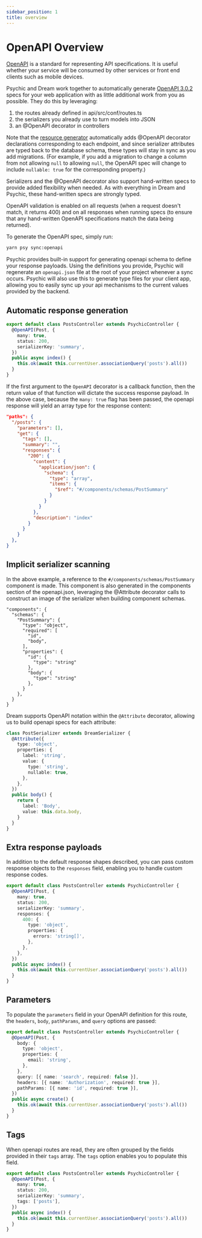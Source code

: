 ```yaml
---
sidebar_position: 1
title: overview
---
```


# OpenAPI Overview

[OpenAPI](https://spec.openapis.org/oas/v3.0.2.html) is a standard for representing API specifications. It is useful whether your service will be consumed by other services or front end clients such as mobile devices.

Psychic and Dream work together to automatically generate [OpenAPI 3.0.2](https://spec.openapis.org/oas/v3.0.2.html) specs for your web application with as little additional work from you as possible. They do this by leveraging:

1. the routes already defined in api/src/conf/routes.ts
1. the serializers you already use to turn models into JSON
1. an @OpenAPI decorator in controllers

Note that the [resource generator](../cli/generators) automatically adds @OpenAPI decorator declarations corresponding to each endpoint, and since serializer attributes are typed back to the database schema, these types will stay in sync as you add migrations. (For example, if you add a migration to change a column from not allowing `null` to allowing `null`, the OpenAPI spec will change to include `nullable: true` for the corresponding property.)

Serializers and the @OpenAPI decorator also support hand-written specs to provide added flexibility when needed. As with everything in Dream and Psychic, these hand-written specs are strongly typed.

OpenAPI validation is enabled on all requests (when a request doesn't match, it returns 400) and on all responses when running specs (to ensure that any hand-written OpenAPI specifications match the data being returned).

To generate the OpenAPI spec, simply run:

```bash
yarn psy sync:openapi
```

Psychic provides built-in support for generating openapi schema to define your response payloads. Using the definitions you provide, Psychic will regenerate an `openapi.json` file at the root of your project whenever a sync occurs. Psychic will also use this to generate type files for your client app, allowing you to easily sync up your api mechanisms to the current values provided by the backend.

## Automatic response generation

```ts
export default class PostsController extends PsychicController {
  @OpenAPI(Post, {
    many: true,
    status: 200,
    serializerKey: 'summary',
  })
  public async index() {
    this.ok(await this.currentUser.associationQuery('posts').all())
  }
}
```

If the first argument to the `OpenAPI` decorator is a callback function, then the return value of that function will dictate the success response payload. In the above case, because the `many: true` flag has been passed, the openapi response will yield an array type for the response content:

```json
"paths": {
  "/posts": {
    "parameters": [],
    "get": {
      "tags": [],
      "summary": "",
      "responses": {
        "200": {
          "content": {
            "application/json": {
              "schema": {
                "type": "array",
                "items": {
                  "$ref": "#/components/schemas/PostSummary"
                }
              }
            }
          },
          "description": "index"
        }
      }
    }
  },
}
```

## Implicit serializer scanning

In the above example, a reference to the `#/components/schemas/PostSummary` component is made. This component is also generated in the components section of the openapi.json, leveraging the @Attribute decorator calls to construct an image of the serializer when building component schemas.

```
"components": {
  "schemas": {
    "PostSummary": {
      "type": "object",
      "required": [
        "id",
        "body",
      ],
      "properties": {
        "id": {
          "type": "string"
        },
        "body": {
          "type": "string"
        },
      }
    },
  }
}
```

Dream supports OpenAPI notation within the `@Attribute` decorator, allowing us to build openapi specs for each attribute:

```ts
class PostSerializer extends DreamSerializer {
  @Attribute({
    type: 'object',
    properties: {
      label: 'string',
      value: {
        type: 'string',
        nullable: true,
      },
    },
  })
  public body() {
    return {
      label: 'Body',
      value: this.data.body,
    }
  }
}
```

## Extra response payloads

In addition to the default response shapes described, you can pass custom response objects to the `responses` field, enabling you to handle custom response codes.

```ts
export default class PostsController extends PsychicController {
  @OpenAPI(Post, {
    many: true,
    status: 200,
    serializerKey: 'summary',
    responses: {
      400: {
        type: 'object',
        properties: {
          errors: 'string[]',
        },
      },
    },
  })
  public async index() {
    this.ok(await this.currentUser.associationQuery('posts').all())
  }
}
```

## Parameters

To populate the `parameters` field in your OpenAPI definition for this route, the `headers`, `body`, `pathParams`, and `query` options are passed:

```ts
export default class PostsController extends PsychicController {
  @OpenAPI(Post, {
    body: {
      type: 'object',
      properties: {
        email: 'string',
      },
    },
    query: [{ name: 'search', required: false }],
    headers: [{ name: 'Authorization', required: true }],
    pathParams: [{ name: 'id', required: true }],
  })
  public async create() {
    this.ok(await this.currentUser.associationQuery('posts').all())
  }
}
```

## Tags

When openapi routes are read, they are often grouped by the fields provided in their `tags` array. The `tags` option enables you to populate this field.

```ts
export default class PostsController extends PsychicController {
  @OpenAPI(Post, {
    many: true,
    status: 200,
    serializerKey: 'summary',
    tags: ['posts'],
  })
  public async index() {
    this.ok(await this.currentUser.associationQuery('posts').all())
  }
}
```
